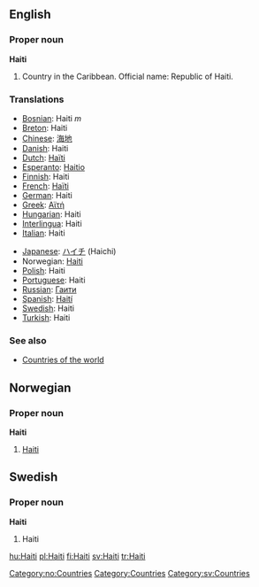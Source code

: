 ==English==

===Proper noun===
{{wikipedia}}
'''Haiti'''
# Country in the Caribbean. Official name: Republic of Haiti.
===Translations===
{{top}}
*[[Bosnian]]: Haiti ''m''
*[[Breton]]: Haiti
*[[Chinese]]: [[海地]]
*[[Danish]]: Haiti
*[[Dutch]]: [[Haïti]]
*[[Esperanto]]: [[Haitio]]
*[[Finnish]]: Haiti
*[[French]]: [[Haïti]]
*[[German]]: Haiti
*[[Greek]]: [[Αϊτή]]
*[[Hungarian]]: Haiti
*[[Interlingua]]: Haiti
*[[Italian]]: Haiti
{{mid}}
*[[Japanese]]: [[ハイチ]] (Haichi)
*Norwegian: [[#Norwegian|Haiti]]
*[[Polish]]: Haiti
*[[Portuguese]]: Haiti
*[[Russian]]: [[Гаити]]
*[[Spanish]]: [[Haití]]
*[[Swedish]]: Haiti
*[[Turkish]]: Haiti
{{bottom}}

===See also===
* [[Countries of the world]]

==Norwegian==
===Proper noun===
[[Category:no:Countries]]
'''Haiti'''
#[[#English|Haiti]]

==Swedish==
===Proper noun===
'''Haiti'''
#Haiti

[[Category:Countries]]
[[Category:sv:Countries]]

[[hu:Haiti]]
[[pl:Haiti]]
[[fi:Haiti]]
[[sv:Haiti]]
[[tr:Haiti]]